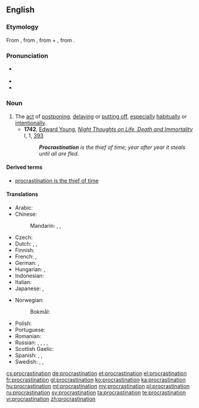 {{wikipedia}}
==English==

===Etymology===
From {{etyl|la|en}} {{term|procrastinatio|prōcrāstinātiō|lang=la}}, from {{term|procrastino|prōcrāstinō|procrastinate|lang=la}}, from {{term|pro|prō|lang=la}} + {{term|crastinus|crāstinus|of tomorrow|lang=la}}, from {{term|cras|crās|tomorrow|lang=la}}.

===Pronunciation===
* {{a|RP}} {{IPA|/pɹəʊ̆ˌkɹæstɪˈneɪʃə̆n/}}
* {{audio|en-us-procrastination.ogg|Audio (US)}}
* {{rhymes|eɪʃən}}

===Noun===
{{en-noun|-|s}}

# The [[act]] of [[postpone|postponing]], [[delay|delaying]] or [[put off|putting off]], [[especially]] [[habitual]]ly or [[intentional]]ly.
#* '''1742''', [[w:Edward Young|Edward Young]], ''[[w:Night Thoughts (poem)|Night Thoughts on Life, Death and Immortality]]'' I, 1, [http://books.google.com/books?id=rtJbAAAAMAAJ&pg=PA95&dq=procrastination+intitle:night+intitle:thoughts&lr=lang_en&as_brr=0&ei=sve2SKSzKYXKzQSanZmnCA#PPA95,M1 393]
#*: '''''Procrastination''' is the thief of time; year after year it steals until all are fled.''

====Derived terms====
* [[procrastination is the thief of time]]

====Translations====
{{trans-top|act of postponing, delaying or putting off}}
* Arabic: {{t-|ar|تأجيل|m|tr=taʾjīl|sc=Arab}}
* Chinese:
*: Mandarin: {{t|cmn|耽擱|sc=Hani}}, {{t|cmn|耽搁|tr=dāngē|sc=Hani}}, {{t-|cmn|拖延|tr=tuōyán|sc=Hani}}
* Czech: {{t-|cs|odkládání|n}}
* Dutch: {{t+|nl|uitstel|n}}, {{t-|nl|uitstelgedrag|n}}, {{t+|nl|procrastinatie|f}}
* Finnish: {{t-|fi|lykkäys}}
* French: {{t+|fr|procrastination|f}}, {{t+|fr|remise|f}}
* German: {{t+|de|Aufschub|m}}, {{t+|de|Prokrastination|f}}
* Hungarian: {{t-|hu|halogatás}}, {{t-|hu|késlekedés}}
* Indonesian: {{t+|id|tunda|alt=penundaan}}
* Italian: {{t-|it|procrastinazione|f}}
* Japanese: {{t-|ja|先延ばし|tr=さきのばし, sakinobashi|sc=Jpan}}, {{t+|ja|遅滞|tr=ちたい, chitai|sc=Jpan}}
{{trans-mid}}
* Norwegian:
*: Bokmål: {{t-|nb|prokrastinering|m}}
* Polish: {{t+|pl|zwłoka|f}}
* Portuguese: {{t+|pt|procrastinação|f}}
* Romanian: {{t-|ro|amânare|f}}
* Russian: {{t+|ru|откладывание|n|tr=otkládyvanije|sc=Cyrl}}, {{t+|ru|отсрочка|f|tr=otsróčka|sc=Cyrl}}, {{t+|ru|промедление|n|tr=promedlénije|sc=Cyrl}}, {{t+|ru|проволочка|f|tr=provolóčka|sc=Cyrl}}, {{t+|ru|прокрастинация|f|tr=prokrastinácija|sc=Cyrl}}
* Scottish Gaelic: {{t-|gd|màirnealachd|f}}
* Spanish: {{t+|es|desidia|f}}, {{t-|es|dejar algo para más tarde, para mañana...}},  {{t-|es|procrastinación|f}}
* Swedish: {{t-|sv|förhalning}}, {{t+|sv|förhalande}}, {{t-|sv|prokrastinering}}
{{trans-bottom}}

[[cs:procrastination]]
[[de:procrastination]]
[[et:procrastination]]
[[el:procrastination]]
[[fr:procrastination]]
[[gl:procrastination]]
[[ko:procrastination]]
[[ka:procrastination]]
[[hu:procrastination]]
[[ml:procrastination]]
[[my:procrastination]]
[[pl:procrastination]]
[[ru:procrastination]]
[[sv:procrastination]]
[[ta:procrastination]]
[[te:procrastination]]
[[vi:procrastination]]
[[zh:procrastination]]